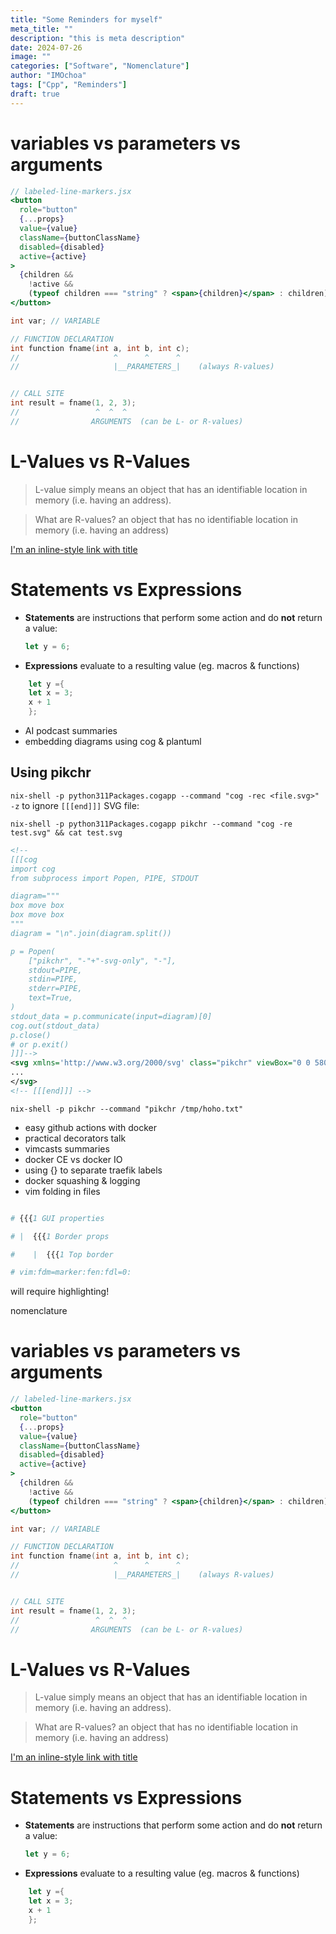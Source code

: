 ```yaml
---
title: "Some Reminders for myself"
meta_title: ""
description: "this is meta description"
date: 2024-07-26
image: ""
categories: ["Software", "Nomenclature"]
author: "IMOchoa"
tags: ["Cpp", "Reminders"]
draft: true
---
```


# variables vs parameters vs arguments

```jsx {"1. Provide the value prop here:":5-6} del={"2. Remove the disabled and active states:":8-10} ins={"3. Add this to render the children inside the button:":12-15}
// labeled-line-markers.jsx
<button
  role="button"
  {...props}
  value={value}
  className={buttonClassName}
  disabled={disabled}
  active={active}
>
  {children &&
    !active &&
    (typeof children === "string" ? <span>{children}</span> : children)}
</button>
```

```cpp n
int var; // VARIABLE

// FUNCTION DECLARATION
int function fname(int a, int b, int c);
//                     ^      ^      ^
//                     |__PARAMETERS_|    (always R-values)


// CALL SITE
int result = fname(1, 2, 3);
//                 ^  ^  ^
//                ARGUMENTS  (can be L- or R-values)
```

# L-Values vs R-Values

> L-value simply means an object that has an identifiable location in memory (i.e. having an address).

> What are R-values? an object that has no identifiable location in memory (i.e. having an address)

[I'm an inline-style link with title](https://www.geeksforgeeks.org/lvalue-and-rvalue-in-c-language/ "Google's Homepage")

# Statements vs Expressions

- **Statements** are instructions that perform some action and do **not** return a value:
  ```rust
  let y = 6;
  ```
- **Expressions** evaluate to a resulting value (eg. macros & functions)

```rust
	let y ={
    let x = 3;
    x + 1
	};
```

- AI podcast summaries
- embedding diagrams using cog & plantuml

## Using pikchr

`nix-shell -p python311Packages.cogapp --command "cog -rec <file.svg>"`
`-z` to ignore `[[[end]]]`
SVG file:

`nix-shell -p python311Packages.cogapp pikchr --command "cog -re test.svg" && cat test.svg`

```svg
<!--
[[[cog
import cog
from subprocess import Popen, PIPE, STDOUT

diagram="""
box move box
box move box
"""
diagram = "\n".join(diagram.split())

p = Popen(
    ["pikchr", "-"+"-svg-only", "-"],
    stdout=PIPE,
    stdin=PIPE,
    stderr=PIPE,
    text=True,
)
stdout_data = p.communicate(input=diagram)[0]
cog.out(stdout_data)
p.close()
# or p.exit()
]]]-->
<svg xmlns='http://www.w3.org/2000/svg' class="pikchr" viewBox="0 0 580.32 76.32">
...
</svg>
<!-- [[[end]]] -->
```

`nix-shell -p pikchr --command "pikchr /tmp/hoho.txt"`

- easy github actions with docker
- practical decorators talk
- vimcasts summaries
- docker CE vs docker IO
- using {} to separate traefik labels
- docker squashing & logging
- vim folding in files

```bash

# {{{1 GUI properties

# |  {{{1 Border props

#    |  {{{1 Top border

# vim:fdm=marker:fen:fdl=0:

```

will require highlighting!

nomenclature

# variables vs parameters vs arguments

```jsx {"1. Provide the value prop here:":5-6} del={"2. Remove the disabled and active states:":8-10} ins={"3. Add this to render the children inside the button:":12-15}
// labeled-line-markers.jsx
<button
  role="button"
  {...props}
  value={value}
  className={buttonClassName}
  disabled={disabled}
  active={active}
>
  {children &&
    !active &&
    (typeof children === "string" ? <span>{children}</span> : children)}
</button>
```

```cpp n
int var; // VARIABLE

// FUNCTION DECLARATION
int function fname(int a, int b, int c);
//                     ^      ^      ^
//                     |__PARAMETERS_|    (always R-values)


// CALL SITE
int result = fname(1, 2, 3);
//                 ^  ^  ^
//                ARGUMENTS  (can be L- or R-values)
```

# L-Values vs R-Values

> L-value simply means an object that has an identifiable location in memory (i.e. having an address).

> What are R-values? an object that has no identifiable location in memory (i.e. having an address)

[I'm an inline-style link with title](https://www.geeksforgeeks.org/lvalue-and-rvalue-in-c-language/ "Google's Homepage")

# Statements vs Expressions

- **Statements** are instructions that perform some action and do **not** return a value:
  ```rust
  let y = 6;
  ```
- **Expressions** evaluate to a resulting value (eg. macros & functions)

```rust
	let y ={
    let x = 3;
    x + 1
	};
```
